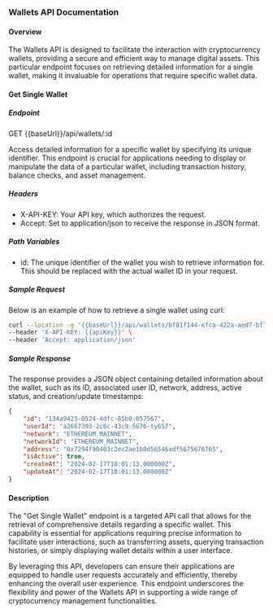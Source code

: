 ### Wallets API Documentation

#### Overview

The Wallets API is designed to facilitate the interaction with cryptocurrency wallets, providing a secure and efficient way to manage digital assets. This particular endpoint focuses on retrieving detailed information for a single wallet, making it invaluable for operations that require specific wallet data.

#### Get Single Wallet

##### Endpoint

GET \{\{baseUrl\}\}/api/wallets/:id

Access detailed information for a specific wallet by specifying its unique identifier. This endpoint is crucial for applications needing to display or manipulate the data of a particular wallet, including transaction history, balance checks, and asset management.

##### Headers

- X-API-KEY: Your API key, which authorizes the request.
- Accept: Set to application/json to receive the response in JSON format.

##### Path Variables

- id: The unique identifier of the wallet you wish to retrieve information for. This should be replaced with the actual wallet ID in your request.

##### Sample Request

Below is an example of how to retrieve a single wallet using curl:

```sh
curl --location -g '{{baseUrl}}/api/wallets/bf81f144-efca-422a-aed7-bf7bf52da26b' \
--header 'X-API-KEY: {{apiKey}}' \
--header 'Accept: application/json'
```

##### Sample Response

The response provides a JSON object containing detailed information about the wallet, such as its ID, associated user ID, network, address, active status, and creation/update timestamps:

```json
{
    "id": "134a9423-0524-4dfc-85b0-057567",
    "userId": "a2667393-2c6c-43c9-5676-ty657",
    "network": "ETHEREUM_MAINNET",
    "networkId": "ETHEREUM_MAINNET",
    "address": "0x7294f90403c2ec2ae1b0d56546xdf5675676765",
    "isActive": true,
    "createAt": "2024-02-17T18:01:13.000000Z",
    "updateAt": "2024-02-17T18:01:13.000000Z"
}
```


#### Description

The "Get Single Wallet" endpoint is a targeted API call that allows for the retrieval of comprehensive details regarding a specific wallet. This capability is essential for applications requiring precise information to facilitate user interactions, such as transferring assets, querying transaction histories, or simply displaying wallet details within a user interface.

By leveraging this API, developers can ensure their applications are equipped to handle user requests accurately and efficiently, thereby enhancing the overall user experience. This endpoint underscores the flexibility and power of the Wallets API in supporting a wide range of cryptocurrency management functionalities.